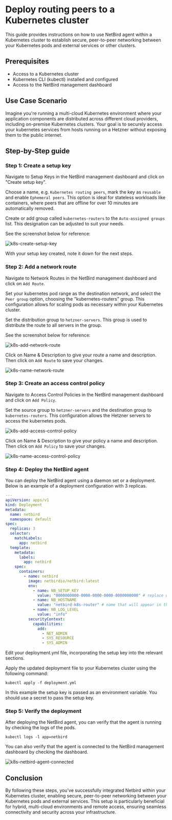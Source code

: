 
# Deploy routing peers to a Kubernetes cluster
This guide provides instructions on how to use NetBird agent within a Kubernetes cluster to establish secure, peer-to-peer
networking between your Kubernetes pods and external services or other clusters.

## Prerequisites
- Access to a Kubernetes cluster
- Kubernetes CLI (kubectl) installed and configured
- Access to the NetBird management dashboard

## Use Case Scenario
Imagine you're running a multi-cloud Kubernetes environment where your application components are distributed across
different cloud providers, including on-premise Kubernetes clusters. Your goal is to securely access your kubernetes services
from hosts running on a Hetzner without exposing them to the public internet.

## Step-by-Step guide
### Step 1: Create a setup key
Navigate to Setup Keys in the NetBird management dashboard and click on "Create setup key".

Choose a name, e.g. `Kubernetes routing peers`, mark the key as `reusable` and enable `Ephemeral peers`. This option is
ideal for stateless workloads like containers, where peers that are offline for over 10 minutes are automatically removed.

Create or add group called `kubernetes-routers` to the `Auto-assigned groups` list. This designation can be adjusted to
suit your needs.

See the screenshot below for reference:
<p>
    <img src="/docs-static/img/how-to-guides/k8s-create-setup-key.png" alt="k8s-create-setup-key" className="imagewrapper"/>
</p>

With your setup key created, note it down for the next steps.

### Step 2: Add a network route
Navigate to Network Routes in the NetBird management dashboard and click on `Add Route`.

Set your kubernetes pod range as the destination network, and select the `Peer group` option, choosing the
"kubernetes-routers" group. This configuration allows for scaling pods as necessary within your Kubernetes cluster.

Set the distribution group to `hetzner-servers`. This group is used to distribute the route to all servers in the group.

See the screenshot below for reference:
<p>
    <img src="/docs-static/img/how-to-guides/k8s-add-network-route.png" alt="k8s-add-network-route" className="imagewrapper"/>
</p>

Click on Name & Description to give your route a name and description. Then click on `Add Route` to save your changes.
<p>
    <img src="/docs-static/img/how-to-guides/k8s-name-network-route.png" alt="k8s-name-network-route" className="imagewrapper"/>
</p>

### Step 3: Create an access control policy
Navigate to Access Control Policies in the NetBird management dashboard and click on `Add Policy`.

Set the source group to `hetzner-servers` and the destination group to `kubernetes-routers`. This configuration allows
the Hetzner servers to access the kubernetes pods.
<p>
    <img src="/docs-static/img/how-to-guides/k8s-add-access-control-policy.png" alt="k8s-add-access-control-policy" className="imagewrapper"/>
</p>

Click on Name & Description to give your policy a name and description. Then click on `Add Policy` to save your changes.
<p>
    <img src="/docs-static/img/how-to-guides/k8s-name-access-control-policy.png" alt="k8s-name-access-control-policy" className="imagewrapper"/>
</p>

### Step 4: Deploy the NetBird agent
You can deploy the NetBird agent using a daemon set or a deployment. Below is an example of a deployment configuration with 3 replicas.

```yaml
---
apiVersion: apps/v1
kind: Deployment
metadata:
  name: netbird
  namespace: default
spec:
  replicas: 3
  selector:
    matchLabels:
      app: netbird
  template:
    metadata:
      labels:
        app: netbird
    spec:
      containers:
        - name: netbird
          image: netbirdio/netbird:latest
          env:
            - name: NB_SETUP_KEY
              value: "0000000000-0000-0000-0000-0000000000" # replace with your setup key
            - name: NB_HOSTNAME
              value: "netbird-k8s-router" # name that will appear in the management UI
            - name: NB_LOG_LEVEL
              value: "info"
          securityContext:
            capabilities:
              add:
                - NET_ADMIN
                - SYS_RESOURCE
                - SYS_ADMIN
```

Edit your deployment.yml file, incorporating the setup key into the relevant sections.

Apply the updated deployment file to your Kubernetes cluster using the following command:
```shell
kubectl apply -f deployment.yml
```

<Note>
    In this example the setup key is passed as an environment variable. You should use a secret to pass the setup key.
</Note>

### Step 5: Verify the deployment
After deploying the NetBird agent, you can verify that the agent is running by checking the logs of the pods.

```shell
kubectl logs -l app=netbird
```

You can also verify that the agent is connected to the NetBird management dashboard by checking the dashboard.
<p>
    <img src="/docs-static/img/how-to-guides/k8s-netbird-agent-connected.png" alt="k8s-netbird-agent-connected" className="imagewrapper"/>
</p>

## Conclusion
By following these steps, you've successfully integrated Netbird within your Kubernetes cluster, enabling secure,
peer-to-peer networking between your Kubernetes pods and external services. This setup is particularly beneficial for
hybrid, multi-cloud environments and remote access, ensuring seamless connectivity and security across your infrastructure.